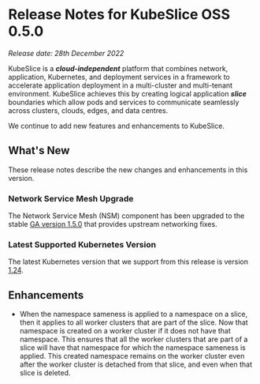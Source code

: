 # Release Notes for KubeSlice OSS 0.5.0

*Release date: 28th December 2022*

KubeSlice is a ***cloud-independent*** platform that combines network, application, Kubernetes, and deployment services in a framework to accelerate application deployment in a multi-cluster and multi-tenant environment. KubeSlice achieves this by creating logical application ***slice*** boundaries which allow pods and services to communicate seamlessly across clusters, clouds, edges, and data centres. 

We continue to add new features and enhancements to KubeSlice. 

## What's New
These release notes describe the new changes and enhancements in this version.

### Network Service Mesh Upgrade 
The Network Service Mesh (NSM) component has been upgraded to the stable 
[GA version 1.5.0](https://networkservicemesh.io/docs/releases/v1.5.0/) 
that provides upstream networking fixes. 

### Latest Supported Kubernetes Version 
The latest Kubernetes version that we support from this release is version [1.24](https://v1-24.docs.kubernetes.io/). 

## Enhancements 
* When the namespace sameness is applied to a namespace on a slice, then it applies to all worker 
  clusters that are part of the slice. Now that namespace is created on a worker cluster if it does 
  not have that namespace. This ensures that all the worker clusters that are part of a slice will have that 
  namespace for which the namespace sameness is applied. This created namespace remains on the worker 
  cluster even after the worker cluster is detached from that slice, and even when that slice is deleted. 